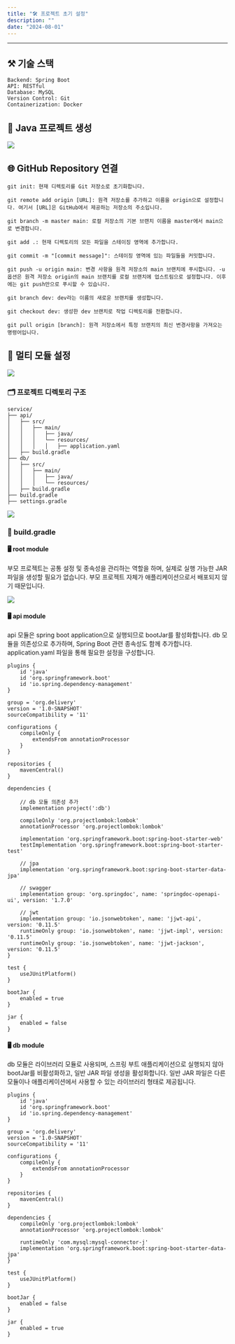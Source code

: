 ```yaml
---
title: "🛠️ 프로젝트 초기 설정"
description: ""
date: "2024-08-01"
---
```



---

## ⚒️ 기술 스택

```
Backend: Spring Boot
API: RESTful
Database: MySQL
Version Control: Git
Containerization: Docker
```

## 🔧 Java 프로젝트 생성

![](https://velog.velcdn.com/images/leemiyeonn/post/bbfabae7-e9a1-4f35-944e-5950b1665979/image.png)

## 🌐 GitHub Repository 연결

```
git init: 현재 디렉토리를 Git 저장소로 초기화합니다.

git remote add origin [URL]: 원격 저장소를 추가하고 이름을 origin으로 설정합니다. 여기서 [URL]은 GitHub에서 제공하는 저장소의 주소입니다.

git branch -m master main: 로컬 저장소의 기본 브랜치 이름을 master에서 main으로 변경합니다.

git add .: 현재 디렉토리의 모든 파일을 스테이징 영역에 추가합니다.

git commit -m "[commit message]": 스테이징 영역에 있는 파일들을 커밋합니다.

git push -u origin main: 변경 사항을 원격 저장소의 main 브랜치에 푸시합니다. -u 옵션은 원격 저장소 origin의 main 브랜치를 로컬 브랜치에 업스트림으로 설정합니다. 이후에는 git push만으로 푸시할 수 있습니다.

git branch dev: dev라는 이름의 새로운 브랜치를 생성합니다.

git checkout dev: 생성한 dev 브랜치로 작업 디렉토리를 전환합니다.

git pull origin [branch]: 원격 저장소에서 특정 브랜치의 최신 변경사항을 가져오는 명령어입니다.

```

## 🔢 멀티 모듈 설정

![](https://velog.velcdn.com/images/leemiyeonn/post/1c4e6e70-c2bd-482f-bd7b-667efbd8dd3a/image.png)

### 🗂️ 프로젝트 디렉토리 구조

```
service/
├── api/
│   ├── src/
│   │   ├── main/
│   │   │   ├── java/
│   │   │   └── resources/
│   │   │   │   ├── application.yaml
│   ├── build.gradle
├── db/
│   ├── src/
│   │   ├── main/
│   │   │   ├── java/
│   │   │   └── resources/
│   ├── build.gradle
├── build.gradle
├── settings.gradle

```

![](https://velog.velcdn.com/images/leemiyeonn/post/0d1f0d33-e699-4746-b5cf-0a2d6cb99bb7/image.png)

### 🐘 build.gradle

#### 🖥️ root module

부모 프로젝트는 공통 설정 및 종속성을 관리하는 역할을 하며, 실제로 실행 가능한 JAR 파일을 생성할 필요가 없습니다. 부모 프로젝트 자체가 애플리케이션으로서 배포되지 않기 때문입니다.

![](https://velog.velcdn.com/images/leemiyeonn/post/d8ddcbfc-7a1d-4b18-8bcc-c0b74e00f7ed/image.png)

#### 🖥️ api module

api 모듈은 spring boot application으로 실행되므로 bootJar를 활성화합니다.
db 모듈을 의존성으로 추가하며, Spring Boot 관련 종속성도 함께 추가합니다.
application.yaml 파일을 통해 필요한 설정을 구성합니다.

```
plugins {
    id 'java'
    id 'org.springframework.boot'
    id 'io.spring.dependency-management'
}

group = 'org.delivery'
version = '1.0-SNAPSHOT'
sourceCompatibility = '11'

configurations {
    compileOnly {
        extendsFrom annotationProcessor
    }
}

repositories {
    mavenCentral()
}

dependencies {

	// db 모듈 의존성 추가
    implementation project(':db')

    compileOnly 'org.projectlombok:lombok'
    annotationProcessor 'org.projectlombok:lombok'

    implementation 'org.springframework.boot:spring-boot-starter-web'
    testImplementation 'org.springframework.boot:spring-boot-starter-test'

    // jpa
    implementation 'org.springframework.boot:spring-boot-starter-data-jpa'

    // swagger
    implementation group: 'org.springdoc', name: 'springdoc-openapi-ui', version: '1.7.0'

    // jwt
    implementation group: 'io.jsonwebtoken', name: 'jjwt-api', version: '0.11.5'
    runtimeOnly group: 'io.jsonwebtoken', name: 'jjwt-impl', version: '0.11.5'
    runtimeOnly group: 'io.jsonwebtoken', name: 'jjwt-jackson', version: '0.11.5'
}

test {
    useJUnitPlatform()
}

bootJar {
    enabled = true
}

jar {
    enabled = false
}
```

#### 🖥️ db module

db 모듈은 라이브러리 모듈로 사용되며, 스프링 부트 애플리케이션으로 실행되지 않아 bootJar를 비활성화하고, 일반 JAR 파일 생성을 활성화합니다.
일반 JAR 파일은 다른 모듈이나 애플리케이션에서 사용할 수 있는 라이브러리 형태로 제공됩니다.

```
plugins {
    id 'java'
    id 'org.springframework.boot'
    id 'io.spring.dependency-management'
}

group = 'org.delivery'
version = '1.0-SNAPSHOT'
sourceCompatibility = '11'

configurations {
    compileOnly {
        extendsFrom annotationProcessor
    }
}

repositories {
    mavenCentral()
}

dependencies {
    compileOnly 'org.projectlombok:lombok'
    annotationProcessor 'org.projectlombok:lombok'

    runtimeOnly 'com.mysql:mysql-connector-j'
    implementation 'org.springframework.boot:spring-boot-starter-data-jpa'
}

test {
    useJUnitPlatform()
}

bootJar {
    enabled = false
}

jar {
    enabled = true
}
```
